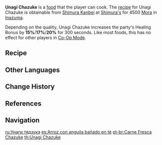 {{Food Infobox
|id              = 108356
|description     = A light and tasty main dish.
|desc_suspicious = The overly bland tea soup has been all but overpowered by the taste of the unagi, but you can probably still eat this if you slurried it into some sort of porridge.
|desc_basic      = Well-boiled tea is poured over rice with unagi on top and allowed to steep quietly until the rice grains have absorbed the fragreance of the tea. When combined with the lingering sweet aftertaste of the bowl of unagi, you can eat half a bowl before Paimon can say "Whoa!"
|desc_delicious  = The tea and soup weave an elegant, fragrant melody punctuated by the pure white grains, while the unagi, baptized in coal-fire, provides tender, gentle decoration to the mix. The various aromas of eel and tea and the light sweetness of rice mix well on your tongue into something truly sublime. A triple threat not to be trifled with, indeed.
|type            = DEF-Boosting Dishes
|effectType      = DEF Up
|effect          = Increases all party members' [[Healing Bonus]] by (var1) for 300s.
|eff_att1        = Healing Improvement
|eff_suspicious1 = 15%
|eff_basic1      = 17%
|eff_delicious1  = 20%
|rarity          = 3
|region          = Inazuma
|recipe          = Sold by [[Shimura's]]
}}
'''Unagi Chazuke''' is a [[food]] that the player can cook. The [[recipe]] for Unagi Chazuke is obtainable from [[Shimura Kanbei]] at [[Shimura's]] for 4500 [[Mora]] in [[Inazuma]].

Depending on the quality, Unagi Chazuke increases the party's Healing Bonus by '''15%'''/'''17%'''/'''20%''' for 300 seconds. Like most foods, this has no effect for other players in [[Co-Op Mode]].

==Recipe==
{{Recipe
|type = Cooking
|Unagi Meat = 4
|Rice = 3
|Seagrass = 3
|Salt = 1
|sort = Unagi Meat,Rice,Seagrass,Salt
}}

==Other Languages==
{{Other Languages
|en      = Unagi Chazuke
|zhs     = 鳗肉茶泡饭
|zhs_rm  = Mánròu Chá Pào Fàn
|zht     = 鰻肉茶泡飯
|zht_rm  = Mánròu Chá Pào Fàn
|zh_tl   = Eel Meat Tea-Soaked Rice
|ja      = うな茶漬け
|ja_rm   = Una Chadzuke<ref>{{Ref/Quest|What the Blue Flowers Left Behind (Quest)|note=Japanese Voice-Over}}</ref>
|ja_tl   = Unagi {{w|Chazuke}}
|ko      = 뱀{{tt|장어|長魚}} 살코기 오차즈케
|ko_rm   = Baemjang'eo Salkogi Ochajeuke
|ko_tl   = Eel Meat Ochazuke
|es      = Arroz con anguila bañado en té
|es_tl   = 
|fr      = Chazuke à l'anguille
|fr_tl   = Eel Chazuke
|ru      = Унаги тядзукэ
|ru_tl   = Unagi Chazuke
|th      = Unagi Chazuke
|vi      = Cơm {{tt|Trà|茶}} Xanh Thịt Lươn
|vi_tl   = 
|de      = Unagi-Chazuke
|id      = Unagi Chazuke
|pt      = Carne Fresca Chazuke
|pt_tl   = Fresh Meat Chazuke
}}

==Change History==
{{Change History|2.3}}

==References==
{{Reflist}}

==Navigation==
{{Food Navbox}}

[[ru:Унаги тядзукэ]]
[[es:Arroz con anguila bañado en té]]
[[pt-br:Carne Fresca Chazuke]]
[[th:Unagi Chazuke]]